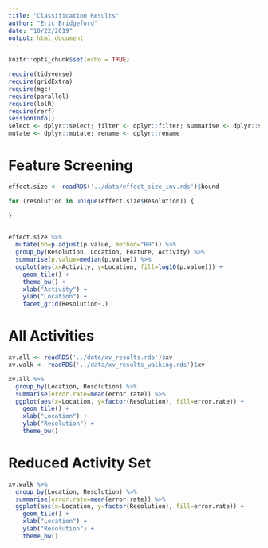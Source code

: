 ```yaml
---
title: "Classification Results"
author: "Eric Bridgeford"
date: "10/22/2019"
output: html_document
---
```


```r
knitr::opts_chunk$set(echo = TRUE)
```

```r
require(tidyverse)
require(gridExtra)
require(mgc)
require(parallel)
require(lolR)
require(rerf)
sessionInfo()
select <- dplyr::select; filter <- dplyr::filter; summarise <- dplyr::summarise
mutate <- dplyr::mutate; rename <- dplyr::rename
```

# Feature Screening

```r
effect.size <- readRDS('../data/effect_size_inv.rds')$bound

for (resolution in unique(effect.size$Resolution)) {
   
}


effect.size %>%
  mutate(bh=p.adjust(p.value, method="BH")) %>%
  group_by(Resolution, Location, Feature, Activity) %>%
  summarise(p.value=median(p.value)) %>%
  ggplot(aes(x=Activity, y=Location, fill=log10(p.value))) +
    geom_tile() +
    theme_bw() +
    xlab("Activity") +
    ylab("Location") +
    facet_grid(Resolution~.)

```


# All Activities

```r
xv.all <- readRDS('../data/xv_results.rds')$xv
xv.walk <- readRDS('../data/xv_results_walking.rds')$xv

xv.all %>%
  group_by(Location, Resolution) %>%
  summarise(error.rate=mean(error.rate)) %>%
  ggplot(aes(x=Location, y=factor(Resolution), fill=error.rate)) +
    geom_tile() +
    xlab("Location") +
    ylab("Resolution") +
    theme_bw()
```

# Reduced Activity Set

```r


xv.walk %>%
  group_by(Location, Resolution) %>%
  summarise(error.rate=mean(error.rate)) %>%
  ggplot(aes(x=Location, y=factor(Resolution), fill=error.rate)) +
    geom_tile() +
    xlab("Location") +
    ylab("Resolution") +
    theme_bw()
```